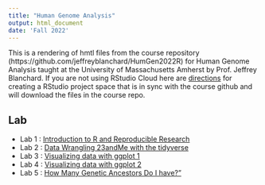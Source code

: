 ```yaml
---
title: "Human Genome Analysis"
output: html_document
date: 'Fall 2022'
---
```


This is a rendering of hmtl files from the course repository  (https://github.com/jeffreyblanchard/HumGen2022R) for Human Genome Analysis taught at the University of Massachusetts Amherst by Prof. Jeffrey Blanchard.  If you are not using RStudio Cloud here are [directions](HumGen_github.html) for creating a RStudio project space that is in sync with the course github and will download the files in the course repo.

## Lab

* Lab 1 : [Introduction to R and Reproducible Research](HumGen_Lab1_intro.html)
* Lab 2 : [Data Wrangling 23andMe with the tidyverse](HumGen_Lab2_datawrangle.html)
* Lab 3 : [Visualizing data with ggplot 1](HumGen_Lab3_datavis.html)
* Lab 4 : [Visualizing data with ggplot 2](HumGen_Lab4_pub_graphics.html)
* Lab 5 : [How Many Genetic Ancestors Do I have?"](HumGen_Lab5_genetic_ancestors.html)

